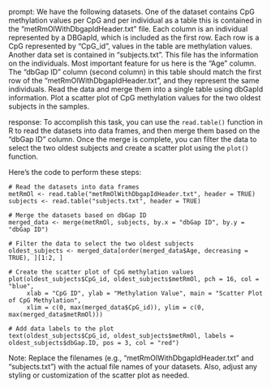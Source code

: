prompt:
We have the following datasets. One of the dataset contains CpG methylation values per CpG and per individual as a table this is contained in the “metRmOlWithDbgapIdHeader.txt” file. Each column is an individual represented by a DBGapId, which is included as the first row. Each row is a CpG represented by "CpG_id", values in the table are methylation values. Another data set is contained in “subjects.txt”. This file has the information on the individuals. Most important feature for us here is the "Age" column. The "dbGap ID" column (second column) in this table should match the first row of the "metRmOlWithDbgapIdHeader.txt", and they represent the same individuals. Read the data and merge them into a single table using dbGapId information. Plot a scatter plot of CpG methylation values for the two oldest subjects in the samples.

response:
To accomplish this task, you can use the `read.table()` function in R to read the datasets into data frames, and then merge them based on the "dbGap ID" column. Once the merge is complete, you can filter the data to select the two oldest subjects and create a scatter plot using the `plot()` function.

Here's the code to perform these steps:

```
# Read the datasets into data frames
metRmOl <- read.table("metRmOlWithDbgapIdHeader.txt", header = TRUE)
subjects <- read.table("subjects.txt", header = TRUE)

# Merge the datasets based on dbGap ID
merged_data <- merge(metRmOl, subjects, by.x = "dbGap ID", by.y = "dbGap ID")

# Filter the data to select the two oldest subjects
oldest_subjects <- merged_data[order(merged_data$Age, decreasing = TRUE), ][1:2, ]

# Create the scatter plot of CpG methylation values
plot(oldest_subjects$CpG_id, oldest_subjects$metRmOl, pch = 16, col = "blue",
     xlab = "CpG ID", ylab = "Methylation Value", main = "Scatter Plot of CpG Methylation",
     xlim = c(0, max(merged_data$CpG_id)), ylim = c(0, max(merged_data$metRmOl)))

# Add data labels to the plot
text(oldest_subjects$CpG_id, oldest_subjects$metRmOl, labels = oldest_subjects$dbGap.ID, pos = 3, col = "red")
```

Note: Replace the filenames (e.g., "metRmOlWithDbgapIdHeader.txt" and "subjects.txt") with the actual file names of your datasets. Also, adjust any styling or customization of the scatter plot as needed.
